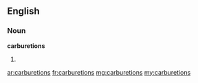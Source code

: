 ==English==

===Noun===
'''carburetions'''

# {{plural of|[[carburetion]]}}

[[ar:carburetions]]
[[fr:carburetions]]
[[mg:carburetions]]
[[my:carburetions]]